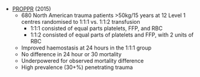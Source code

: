 * [PROPPR](https://jamanetwork.com/journals/jama/fullarticle/2107789) (2015)
	* 680 North American trauma patients >50kg/15 years at 12 Level 1 centres randomised to 1:1:1 vs. 1:1:2 transfusion
		* 1:1:1 consisted of equal parts platelets, FFP, and RBC
		* 1:1:2 consisted of equal parts of platelets and FFP, with 2 units of RBC
	* Improved haemostasis at 24 hours in the 1:1:1 group
	* No difference in 24 hour or 30 mortality
	* Underpowered for observed mortality difference
	* High prevalence (30+%) penetrating trauma
